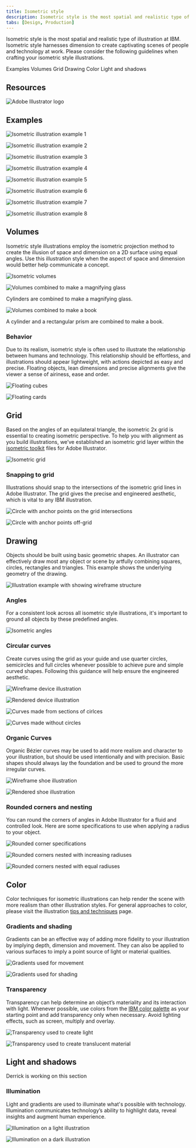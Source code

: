 ```yaml
---
title: Isometric style
description: Isometric style is the most spatial and realistic type of illustration at IBM. Isometric style harnesses dimension to create captivating scenes of people and technology at work. Please consider the following guidelines when crafting your isometric style illustrations.
tabs: [Design, Production]
---
```


<PageDescription>

Isometric style is the most spatial and realistic type of illustration at IBM. Isometric style harnesses dimension to create captivating scenes of people and technology at work. Please consider the following guidelines when crafting your isometric style illustrations.

</PageDescription>

<AnchorLinks>
  <AnchorLink>Examples</AnchorLink>
  <AnchorLink>Volumes</AnchorLink>
  <AnchorLink>Grid</AnchorLink>
  <AnchorLink>Drawing</AnchorLink>
  <AnchorLink>Color</AnchorLink>
  <AnchorLink>Light and shadows</AnchorLink>
</AnchorLinks>

## Resources

<Row className="resource-card-group">
<Column colMd={4} colLg={4} noGutterSm>
    <ResourceCard
      subTitle="Isometric style starter kit"
      aspectRatio="2:1"
      href="https://github.com/carbon-design-system/carbon/raw/master/packages/pictograms/master/pictogram-master.ai"
      actionIcon="download"
      disabled
      >

![Adobe Illustrator logo](../../images/illustrator.png)

  </ResourceCard>
</Column>
</Row>

## Examples

![Isometric illustration example 1](./images//Gallery1.png)

<Row className="mock-gallery">

<Column colMd={4} colLg={4}>

![Isometric illustration example 2](./images//Gallery2.png)

</Column>

<Column colMd={4} colLg={4}>

![Isometric illustration example 3](./images//Gallery3.png)

</Column>

<Column colMd={4} colLg={4}>

![Isometric illustration example 4](./images//Gallery4.png)

</Column>

</Row>

![Isometric illustration example 5](./images//Gallery5.svg)

<Row className="mock-gallery">

<Column colMd={4} colLg={4}>

![Isometric illustration example 6](./images//Gallery6.svg)

</Column>

<Column colMd={4} colLg={4}>

![Isometric illustration example 7](./images//Gallery7.png)

</Column>

<Column colMd={4} colLg={4}>

![Isometric illustration example 8](./images//Gallery8.png)

</Column>

</Row>

## Volumes

Isometric style illustrations employ the isometric projection method to create the illusion of space and dimension on a 2D surface using equal angles. Use this illustration style when the aspect of space and dimension would better help communicate a concept.

![Isometric volumes](./images//Volumes.png)

<Row className="mock-gallery">

<Column colMd={4} colLg={4}>

![Volumes combined to make a magnifying glass](./images//Volumes_Example1.svg)

<Caption>Cylinders are combined to make a magnifying glass.</Caption>

</Column>

<Column colMd={4} colLg={4}>

![Volumes combined to make a book](./images//Volumes_Example2.svg)

<Caption>A cylinder and a rectangular prism are combined to make a book.</Caption>

</Column>

</Row>

### Behavior

Due to its realism, isometric style is often used to illustrate the relationship between humans and technology. This relationship should be effortless, and illustrations should appear lightweight, with actions depicted as easy and precise. Floating objects, lean dimensions and precise alignments give the viewer a sense of airiness, ease and order.

<Row className="mock-gallery">

<Column colMd={4} colLg={4}>

![Floating cubes](./images//Behavior1.png)

</Column>

<Column colMd={4} colLg={4}>

![Floating cards](./images//Behavior2.png)

</Column>

</Row>

## Grid

Based on the angles of an equilateral triangle, the isometric 2x grid is essential to creating isometric perspective. To help you with alignment as you build illustrations, we’ve established an isometric grid layer within the [isometric toolkit]() files for Adobe Illustrator.

![Isometric grid](./images//IsometricGrid.svg)

### Snapping to grid

Illustrations should snap to the intersections of the isometric grid lines in Adobe Illustrator. The grid gives the precise and engineered aesthetic, which is vital to any IBM illustration.

<Row>

<Column colMd={4} colLg={4}>

<DoDontExample type="do" caption="Do make sure the anchor point lands clearly on intersecting grid lines.">

![Circle with anchor points on the grid intersections](./images//Snapping_Do.svg)

</DoDontExample>

</Column>

<Column colMd={4} colLg={4}>

<DoDontExample type="dont" caption="Don’t place anchor points off-grid unless absolutely necessary.">

![Circle with anchor points off-grid](./images//Snapping_Dont.svg)

</DoDontExample>

</Column>

</Row>

## Drawing

Objects should be built using basic geometric shapes. An illustrator can effectively draw most any object or scene by artfully combining squares, circles, rectangles and triangles. This example shows the underlying geometry of the drawing.

![Illustration example with showing wireframe structure](./images//Drawing.svg)

### Angles

For a consistent look across all isometric style illustrations, it's important to ground all objects by these predefined angles.

![Isometric angles](./images//Angles.png)

### Circular curves

Create curves using the grid as your guide and use quarter circles, semicircles and full circles whenever possible to achieve pure and simple curved shapes. Following this guidance will help ensure the engineered aesthetic.

<Row className="mock-gallery">

<Column colMd={4} colLg={6}>

![Wireframe device illustration](./images//CircularCurves1.svg)

</Column>

<Column colMd={4} colLg={6}>

![Rendered device illustration](./images//CircularCurves2.svg)

</Column>

</Row>

<Row className="mock-gallery">

<Column colMd={4} colLg={4}>

<DoDontExample type="do" caption="Do use clear and regular curves when possible.">

![Curves made from sections of cirlces](./images//Snapping_Do.svg)

</DoDontExample>

</Column>

<Column colMd={4} colLg={4}>

<DoDontExample type="dont" caption="Don't use irregular curves if they can be avoided.">

![Curves made without circles](./images//Snapping_Dont.svg)

</DoDontExample>

</Column>

</Row>

### Organic Curves

Organic Bézier curves may be used to add more realism and character to your illustration, but should be used intentionally and with precision. Basic shapes should always lay the foundation and be used to ground the more irregular curves.

<Row className="mock-gallery">

<Column colMd={4} colLg={6}>

![Wireframe shoe illustration](./images//OrganicCurves1.svg)

</Column>

<Column colMd={4} colLg={6}>

![Rendered shoe illustration](./images//OrganicCurves2.svg)

</Column>

</Row>

### Rounded corners and nesting

You can round the corners of angles in Adobe Illustrator for a fluid and controlled look. Here are some specifications to use when applying a radius to your object.

![Rounded corner specifications](./images//RoundedCorners.svg)

<Row className="mock-gallery">

<Column colMd={4} colLg={4}>
<DoDontExample type="do" caption="Nested lines that curve should remain equally spaced with increasing radii.">

![Rounded corners nested with increasing radiuses](./images//RoundedCorners_Do.svg)

</DoDontExample>
</Column>

<Column colMd={4} colLg={4}>
<DoDontExample type="dont" caption="Avoid the use of different corner radii in a nested design.">

![Rounded corners nested with equal radiuses](./images//RoundedCorners_Dont.svg)

</DoDontExample>
</Column>

</Row>

## Color

Color techniques for isometric illustrations can help render the scene with more realism than other illustration styles. For general approaches to color, please visit the illustration [tips and techniques](/illustration/tips-and-techniques) page.

### Gradients and shading

Gradients can be an effective way of adding more fidelity to your illustration by implying depth, dimension and movement. They can also be applied to various surfaces to imply a point source of light or material qualities.

<Row className="mock-gallery">

<Column colMd={4} colLg={4}>

![Gradients used for movement](./images//Gradients1.svg)

</Column>

<Column colMd={4} colLg={4}>

![Gradients used for shading](./images//Gradients2.svg)

</Column>

</Row>

### Transparency

Transparency can help determine an object’s materiality and its interaction with light. Whenever possible, use colors from the [IBM color palette](https://www.ibm.com/design/language/color) as your starting point and add transparency only when necessary. Avoid lighting effects, such as screen, multiply and overlay.

<Row className="mock-gallery">

<Column colMd={4} colLg={4}>

![Transparency used to create light](./images//Transparency1.svg)

</Column>

<Column colMd={4} colLg={4}>

![Transparency used to create translucent material](./images//Transparency2.png)

</Column>

</Row>

## Light and shadows

Derrick is working on this section

### Illumination

Light and gradients are used to illuminate what's possible with technology. Illumination communicates technology’s ability to highlight data, reveal insights and augment human experience.

<Row className="mock-gallery">

<Column colMd={4} colLg={4}>

![Illumination on a light illustration](./images//Illumination1.png)

</Column>

<Column colMd={4} colLg={4}>

![Illumination on a dark illustration](./images//Illumination2.png)

</Column>

</Row>
